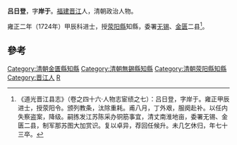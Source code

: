 '''吕日登'''，字'''岸于'''。[[福建|福建]][[晋江|晋江]]人，清朝政治人物。

雍正二年（1724年）甲辰科进士，授[[荥阳縣|荥阳縣]]知縣，委署[[无锡|无锡]]、[[金匮|金匮]]二县<ref>《道光晋江县志》（卷之四十六·人物志宦绩之七）：吕日登，字岸于。雍正甲辰进士，授荥阳令。颁列教条，汰除重耗。甫八月，丁外艰，服阕赴补。以任内失察盗案，降级。嗣拣发江苏陈采办铜筋事宜，清丈南淮地亩，委署无锡、金匮二县，制军那苏图大加赏识。复以卓异，荐回任候升。未几乞休归，年七十三卒。</ref>。

==參考==
{{reflist}}
{{清朝人物小作品}}
{{雍正二年甲辰科殿試金榜}}
{{DEFAULTSORT:Lv呂}}
[[Category:清朝金匱縣知縣|Category:清朝金匱縣知縣]]
[[Category:清朝無錫縣知縣|Category:清朝無錫縣知縣]]
[[Category:清朝荥阳縣知縣|Category:清朝荥阳縣知縣]]
[[Category:晋江人|Category:晋江人]]
[[Category:呂姓|R]]